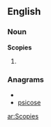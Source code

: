 ==English==

===Noun===
'''Scopies'''

#{{plural of|[[Scopie]]}}

===Anagrams===
* {{alphagram|ceiopss}}
* [[psicose#English|psicose]]


[[ar:Scopies]]